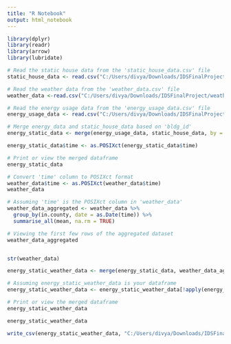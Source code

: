 ---
title: "R Notebook"
output: html_notebook
---
```{r}
library(dplyr)
library(readr)
library(arrow)
library(lubridate)
```

```{r}
# Read the static house data from the 'static_house_data.csv' file
static_house_data <- read.csv("C:/Users/divya/Downloads/IDSFinalProject/static_house_data.csv")
```

```{r}
# Read the weather data from the 'weather_data.csv' file
weather_data <-read.csv("C:/Users/divya/Downloads/IDSFinalProject/weather_data.csv")
```

```{r}
# Read the energy usage data from the 'energy_usage_data.csv' file
energy_usage_data <- read.csv("C:/Users/divya/Downloads/IDSFinalProject/energy_usage_data.csv")
```

```{r}
# Merge energy_data and static_house_data based on 'bldg_id'
energy_static_data <- merge(energy_usage_data, static_house_data, by = "bldg_id")
```

```{r}
energy_static_data$time <- as.POSIXct(energy_static_data$time)
```

```{r}
# Print or view the merged dataframe
energy_static_data

```
```{r}
# Convert 'time' column to POSIXct format
weather_data$time <- as.POSIXct(weather_data$time)
weather_data
```

```{r}
# Assuming 'time' is the POSIXct column in 'weather_data'
weather_data_aggregated <- weather_data %>%
  group_by(in.county, date = as.Date(time)) %>%
  summarise_all(mean, na.rm = TRUE)

# Viewing the first few rows of the aggregated dataset
weather_data_aggregated



```
```{r}
str(weather_data)
```


```{r}
energy_static_weather_data <- merge(energy_static_data, weather_data_aggregated, by = c("in.county", "time"))
```

```{r}
# Assuming energy_static_weather_data is your dataframe
energy_static_weather_data <- energy_static_weather_data[!apply(energy_static_weather_data == "None", 1, any), ]

```

```{r}
# Print or view the merged dataframe
energy_static_weather_data
```

```{r}
energy_static_weather_data
```

```{r}
write_csv(energy_static_weather_data, "C:/Users/divya/Downloads/IDSFinalProject/energy_static_weather_data.csv")
```






